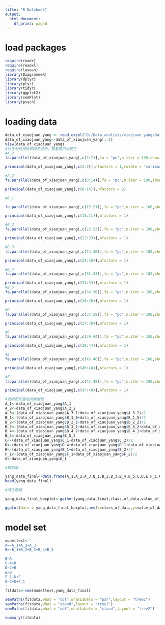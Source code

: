 ```yaml
---
title: "R Notebook"
output:
  html_document:
    df_print: paged
---
```

# load packages
```r
require(readr)
require(readxl)
require(lavaan)
library(DiagrammeR)
library(dplyr)
library(plyr)
library(tidyr)
library(ggplot2)
library(semPlot)
library(psych)
```

# loading data
```r
data_of_xiaojuan_yang <- read_excel("D:/Data_analisis/xiaojuan_yang/data_of_xiaojuan_yang.xls",sheet = "total")
data_of_xiaojuan_yang<-data_of_xiaojuan_yang[,-1]
View(data_of_xiaojuan_yang)
#对各分级指标做因子分析，查看题目必要性
#A_2
fa.parallel(data_of_xiaojuan_yang[,c(2:7)],fa = "pc",n.iter = 100,show.legend = TRUE,main = "A_2主成分分析")

principal(data_of_xiaojuan_yang[,c(2:7)],nfactors = 1,rotate = "varimax",scores = TRUE)

#A_3
fa.parallel(data_of_xiaojuan_yang[,c(8:14)],fa = "pc",n.iter = 100,show.legend = TRUE,main = "A_3主成分分析")

principal(data_of_xiaojuan_yang[,c(8:14)],nfactors = 2)

#B_1

fa.parallel(data_of_xiaojuan_yang[,c(15:21)],fa = "pc",n.iter = 100,show.legend = TRUE,main = "B_1主成分分析")

principal(data_of_xiaojuan_yang[,c(15:21)],nfactors = 1)

#B_2
fa.parallel(data_of_xiaojuan_yang[,c(22:23)],fa = "pc",n.iter = 100,show.legend = TRUE,main = "B_2主成分分析")

principal(data_of_xiaojuan_yang[,c(22:23)],nfactors = 1)

#B_3
fa.parallel(data_of_xiaojuan_yang[,c(24:30)],fa = "pc",n.iter = 100,show.legend = TRUE,main = "B_3主成分分析")

principal(data_of_xiaojuan_yang[,c(24:30)],nfactors = 1)

#B_4
fa.parallel(data_of_xiaojuan_yang[,c(31:33)],fa = "pc",n.iter = 100,show.legend = TRUE,main = "B_4主成分分析")

principal(data_of_xiaojuan_yang[,c(31:33)],nfactors = 1)
#B_5
fa.parallel(data_of_xiaojuan_yang[,c(34:36)],fa = "pc",n.iter = 100,show.legend = TRUE,main = "B_5主成分分析")

principal(data_of_xiaojuan_yang[,c(34:36)],nfactors = 1)

#C
fa.parallel(data_of_xiaojuan_yang[,c(37:38)],fa = "pc",n.iter = 100,show.legend = TRUE,main = "C主成分分析")

principal(data_of_xiaojuan_yang[,c(37:38)],nfactors = 1)

#D
fa.parallel(data_of_xiaojuan_yang[,c(39:44)],fa = "pc",n.iter = 100,show.legend = TRUE,main = "D主成分分析")

principal(data_of_xiaojuan_yang[,c(39:44)],nfactors = 1)

#E
fa.parallel(data_of_xiaojuan_yang[,c(45:46)],fa = "pc",n.iter = 100,show.legend = TRUE,main = "E主成分分析")

principal(data_of_xiaojuan_yang[,c(45:46)],nfactors = 1)

#F
fa.parallel(data_of_xiaojuan_yang[,c(47:48)],fa = "pc",n.iter = 100,show.legend = TRUE,main = "F主成分分析")

principal(data_of_xiaojuan_yang[,c(47:48)],nfactors = 1)

#选取新变量组成数据框
A_1<-data_of_xiaojuan_yang$A_1
A_2<-data_of_xiaojuan_yang$A_2_2
A_3<-(data_of_xiaojuan_yang$A_3_1+data_of_xiaojuan_yang$A_3_2)/2
B_1<-(data_of_xiaojuan_yang$B_1_6+data_of_xiaojuan_yang$B_1_5)/2
B_2<-(data_of_xiaojuan_yang$B_2_1+data_of_xiaojuan_yang$B_2_2)/2
B_3<-(data_of_xiaojuan_yang$B_3_1+data_of_xiaojuan_yang$B_3_2+data_of_xiaojuan_yang$B_3_3+data_of_xiaojuan_yang$B_3_6+data_of_xiaojuan_yang$B_3_7)/5
B_4<-(data_of_xiaojuan_yang$B_4_2+data_of_xiaojuan_yang$B_4_1+data_of_xiaojuan_yang$B_4_3)/3
B_5<-data_of_xiaojuan_yang$B_5_2
C<-(data_of_xiaojuan_yang$C_1+data_of_xiaojuan_yang$C_2)/2
D<-(data_of_xiaojuan_yang$D_4+data_of_xiaojuan_yang$D_1+data_of_xiaojuan_yang$D_5)/3
E<-(data_of_xiaojuan_yang$E_1+data_of_xiaojuan_yang$E_2)/2
F_1<-(data_of_xiaojuan_yang$F_1+data_of_xiaojuan_yang$F_2)/2
G<-data_of_xiaojuan_yang$G_1

#数据框

yang_data_final<-data.frame(A_1,A_2,A_3,B_1,B_2,B_3,B_4,B_5,C,D,E,F_1,G)
head(yang_data_final)

#清洗数据

yang_data_final_boxplot<-gather(yang_data_final,class_of_data,value_of_data)

ggplot(data = yang_data_final_boxplot,aes(x=class_of_data,y=value_of_data))+geom_boxplot()+geom_jitter(aes(color=class_of_data),alpha=0.2)+theme_bw()


```

# model set
```r
modeltext<-'
A=~A_1+A_2+A_3
B=~B_1+B_2+B_3+B_4+B_5

B~A
C~A+B
D~C+B
E~B
F_1~D+E
G~C+D+F_1
'
fitdata<-sem(modeltext,yang_data_final)

semPaths(fitdata,what = "col",whatLabels = "par",layout = "tree2")
semPaths(fitdata,what = "stand",layout = "tree2")
semPaths(fitdata,what = "col",whatLabels = "stand",layout = "tree2")

summary(fitdata)
```



